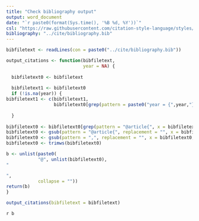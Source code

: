 ```yaml
---
title: "Check bibliography output"
output: word_document
date: "`r paste0(format(Sys.time(), '%B %d, %Y'))`"
csl: "https://raw.githubusercontent.com/citation-style-language/styles/master/apa-no-ampersand.csl"
bibliography: "../cite/bibliography.bib"
---
```



```r
bibfiletext <- readLines(con = paste0("../cite/bibliography.bib"))

output_citations <- function(bibfiletext, 
                             year = NA) {
  
  bibfiletext0 <- bibfiletext
  
  bibfiletext1 <- bibfiletext0
  if (!is.na(year)) {
bibfiletext1 <- c(bibfiletext1, 
                  bibfiletext0[grep(pattern = paste0("year = {",year,"}"), x = bibfiletext0, fixed = TRUE)])
  
  }
  
bibfiletext0 <- bibfiletext0[grep(pattern = "@article{", x = bibfiletext0, fixed = TRUE)]
bibfiletext0 <- gsub(pattern = "@article{", replacement = "", x = bibfiletext0, fixed = TRUE)
bibfiletext0 <- gsub(pattern = ",", replacement = "", x = bibfiletext0, fixed = TRUE)
bibfiletext0 <- trimws(bibfiletext0)

b <- unlist(paste0(
            "@", unlist(bibfiletext0), 
"

", 
            collapse = ""))
return(b)
}

output_citations(bibfiletext = bibfiletext)
```

`r b`

